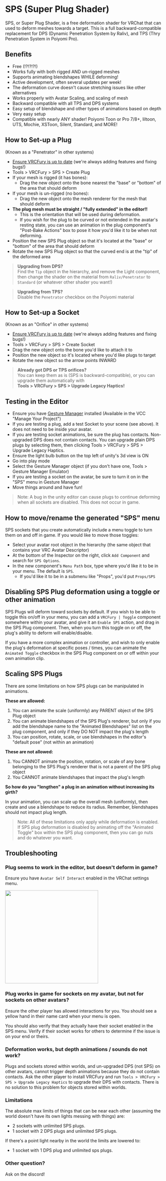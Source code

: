 # SPS (Super Plug Shader)

SPS, or Super Plug Shader, is a free deformation shader for VRChat that can used to deform meshes towards a target. This is a
full backward-compatible replacement for DPS (Dynamic Penetration System by Raliv), and TPS (Thry Penetration System in Poiyomi Pro).

## Benefits

* Free (!?!?!?!)
* Works fully with both rigged AND un-rigged meshes
* Supports animating blendshapes WHILE deforming!
* Active development, often several updates per week!
* The deformation curve doesn't cause stretching issues like other alternatives
* Works properly with Avatar Scaling, and scaling of mesh
* Backward compatible with all TPS and DPS systems
* Easy setup of blendshape and other types of animations based on depth
* Very easy setup
* Compatible with nearly ANY shader! Poiyomi Toon or Pro 7/8+, liltoon, UTS, Mochie, XSToon, Silent, Standard, and MORE!


## How to Set-up a Plug
<div style={{fontSize: 13, marginTop: -20, marginBottom: 20}}>(Known as a "Penetrator" in other systems)</div>

* [Ensure VRCFury is up to date](/download) (we're always adding features and fixing bugs!)
* Tools > VRCFury > SPS > Create Plug
* If your mesh is rigged (it has bones):
  * Drag the new object onto the bone nearest the "base" or "bottom" of the area that should deform
* If your mesh is un-rigged (no bones):
  * Drag the new object onto the mesh renderer for the mesh that should deform
* **The plug mesh must be straight / "fully extended" in the editor!!**
  * This is the orientation that will be used during deformation.
  * If you wish for the plug to be curved or not extended in the avatar's resting state, you can use an
  animation in the plug component's "Post-Bake Actions" box to pose it how you'd like it to be when not deforming.
* Position the new SPS Plug object so that it's located at the "base" or "bottom" of the area that should deform
* Rotate the new SPS Plug object so that the curved end is at the "tip" of the deformed area

> **Upgrading from DPS?**<br/>Find the `Tip` object in the hierarchy, and remove the Light component,
then change the shader on the material from `Raliv/Penetrator` to `Standard` (or whatever other shader you want!)

> **Upgrading from TPS?**<br/>Disable the `Penetrator` checkbox on the Poiyomi material

## How to Set-up a Socket
<div style={{fontSize: 13, marginTop: -20, marginBottom: 20}}>(Known as an "Orifice" in other systems)</div>

* [Ensure VRCFury is up to date](/download) (we're always adding features and fixing bugs!)
* Tools > VRCFury > SPS > Create Socket
* Drag the new object onto the bone you'd like to attach it to
* Position the new object so it's located where you'd like plugs to target
* Rotate the new object so the arrow points INWARD

> **Already got DPS or TPS orifices?**<br/>
> You can keep them as is (SPS is backward-compatible), or you can upgrade them automatically with<br/>
> **Tools > VRCFury > SPS > Upgrade Legacy Haptics!**

## Testing in the Editor

* Ensure you have [Gesture Manager](https://github.com/BlackStartx/VRC-Gesture-Manager) installed (Available in the VCC "Manage Your Project")
* If you are testing a plug, add a test Socket to your scene (see above). It does not need to be inside your avatar.
* If you are testing socket animations, be sure the plug has contacts. Non-upgraded DPS does not contain contacts. You can upgrade
plain DPS plugs by selecting them, then clicking Tools > VRCFury > SPS > Upgrade Legacy Haptics.
* Ensure the light bulb button on the top left of unity's 3d view is ON
* Go into play mode
* Select the Gesture Manager object (if you don't have one, Tools > Gesture Manager Emulator)
* If you are testing a socket on the avatar, be sure to turn it on in the "SPS" menu in Gesture Manager
* Move things around and have fun!

> Note: A bug in the unity editor can cause plugs to continue deforming when all sockets are disabled. This does not occur in game.

## How to move/rename the generated "SPS" menu

SPS sockets that you create automatically include a menu toggle to turn them on and off in game. If you would like to move those toggles:
* Select your avatar root object in the hierarchy (the same object that contains your VRC Avatar Descriptor)
* At the bottom of the Inspector on the right, click `Add Component` and search for `SPS Options`.
* In the new component's `Menu Path` box, type where you'd like it to be in your menu. The default is `SPS`.
  * If you'd like it to be in a submenu like "Props", you'd put `Props/SPS`

## Disabling SPS Plug deformation using a toggle or other animation

SPS Plugs will deform toward sockets by default. If you wish to be able to toggle this on/off in your menu, you can add a `VRCFury | Toggle` component somewhere
within your avatar, and give it an `Enable SPS` action, and drag in the SPS Plug component. Then, when you turn this toggle on or off, the plug's ability to deform
will enable/disable.

If you have a more complex animation or controller, and wish to only enable the plug's deformation at specific poses / times, you can animate the `Animated Toggle` checkbox
in the SPS Plug component on or off within your own animation clip.

## Scaling SPS Plugs

There are some limitations on how SPS plugs can be manipulated in animations.

**These are allowed:**

1. You can animate the scale (uniformly) any PARENT object of the SPS Plug object
2. You can animate blendshapes of the SPS Plug's renderer, but only if you add the blendshape name to the "Animated Blendshapes" list on the plug component, and only if they DO NOT impact the plug's length
3. You can position, rotate, scale, or use blendshapes in the editor's "default pose" (not within an animation)

**These are not allowed:**

1. You CANNOT animate the position, rotation, or scale of any bone belonging to the SPS Plug's renderer that is not a parent of the SPS plug object
2. You CANNOT animate blendshapes that impact the plug's length

**So how do you "lengthen" a plug in an animation without increasing its girth?**

In your animation, you can scale up the overall mesh (uniformly), then create and use a blendshape to reduce its radius. Remember, blendshapes should not impact plug length.

> Note: All of these limitations only apply while deformation is enabled. If SPS plug deformation is disabled by animating off the "Animated Toggle" box within the SPS plug component, then you can go nuts and do whatever you want.

## Troubleshooting

### Plug seems to work in the editor, but doesn't deform in game?

Ensure you have `Avatar Self Interact` enabled in the VRChat settings menu.


<img src={selfInteract} width="300px"/>

### Plug works in game for sockets on my avatar, but not for sockets on other avatars?

Ensure the other player has allowed interactions for you. You should see a yellow hand in their name card when your menu is open.

You should also verify that they actually have their socket enabled in the SPS menu. Verify if their socket works for others to determine if the issue is on your end or theirs.

### Deformation works, but depth animations / sounds do not work?

Plugs and sockets stored within worlds, and un-upgraded DPS (not SPS) on other avatars, cannot trigger depth animations because they do not contain contacts.
Ask the other player to install VRCFury and run `Tools > VRCFury > SPS > Upgrade Legacy Haptics` to upgrade their DPS with contacts.
There is no solution to this problem for objects stored within worlds.

### Limitations

The absolute max limits of things that can be near each other (assuming the world doesn't have its own lights messing with things) are:
* 2 sockets with unlimited SPS plugs.
* 1 socket with 2 DPS plugs and unlimited SPS plugs.

If there's a point light nearby in the world the limits are lowered to:
* 1 socket with 1 DPS plug and unlimited sps plugs.

### Other question?

Ask on the discord!
